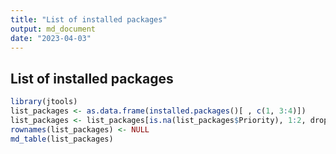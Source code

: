 ```yaml
---
title: "List of installed packages"
output: md_document
date: "2023-04-03"
---
```


## List of installed packages

```r
library(jtools)
list_packages <- as.data.frame(installed.packages()[ , c(1, 3:4)]) 
list_packages <- list_packages[is.na(list_packages$Priority), 1:2, drop = FALSE]
rownames(list_packages) <- NULL
md_table(list_packages)
```


